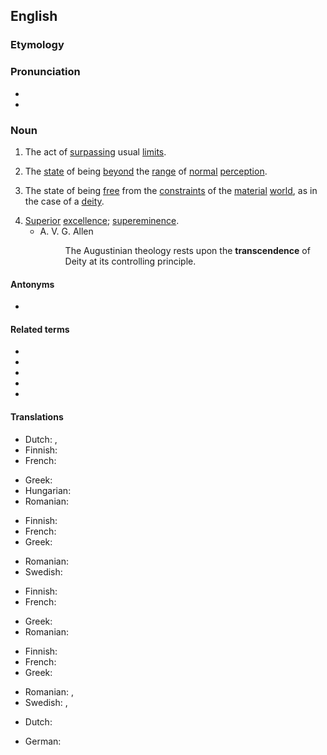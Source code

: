 ==English==

===Etymology===
{{suffix|transcend|ence|lang=en}}

===Pronunciation===
* {{audio|En-us-transcendence.ogg|Audio (US)|lang=en}}
* {{IPA|/tɹæn(t)ˈsɛndəns/|lang=en}}

===Noun===
{{en-noun|~}}

# {{lb|en|countable}} The act of [[surpass]]ing usual [[limit]]s.
# {{lb|en|uncountable}} The [[state]] of being [[beyond]] the [[range]] of [[normal]] [[perception]].
# {{lb|en|uncountable}} The state of being [[free]] from the [[constraint]]s of the [[material]] [[world]], as in the case of a [[deity]].
# [[superior|Superior]] [[excellence]]; [[supereminence]].
#* A. V. G. Allen
#*: The Augustinian theology rests upon the '''transcendence''' of Deity at its controlling principle.

====Antonyms====
* {{l|en|immanence}}

====Related terms====
* {{l|en|transcend}}
* {{l|en|transcendency}}
* {{l|en|transcendent}}
* {{l|en|transcendental}}
* {{l|en|transcendently}}

====Translations====
{{trans-top|the act of surpassing usual limits}}
* Dutch: {{t|nl|overstijging|f}}, {{t+|nl|transcendentie|f}}
* Finnish: {{t|fi|transsendenssi}}
* French: {{t+|fr|transcendance|f}}
{{trans-mid}}
* Greek: {{t+|el|υπέρβαση|f|sc=Grek}}
* Hungarian: {{t|hu|felülemelkedés}}
* Romanian: {{t+|ro|transcendență|f}}
{{trans-bottom}}

{{trans-top|the state of being beyond the range of normal perception}}
* Finnish: {{t|fi|transsendenssi}}
* French: {{t+|fr|transcendance|f}}
* Greek: {{t+|el|υπέρβαση|f|sc=Grek}}
{{trans-mid}}
* Romanian: {{t+|ro|transcendență|f}}
* Swedish: {{t|sv|transcendens|c}}
{{trans-bottom}}

{{trans-top|the state of being free from the constraints of the material world, as in the case of a deity}}
* Finnish: {{t|fi|transsendenssi}}
* French: {{t+|fr|transcendance|f}}
{{trans-mid}}
* Greek: {{t+|el|υπέρβαση|f|sc=Grek}}
* Romanian: {{t+|ro|transcendență|f}}
{{trans-bottom}}

{{trans-top|superior excellence; supereminence}}
* Finnish: {{t|fi|etevämmyys}}
* French: {{t+|fr|transcendance|f}}
* Greek: {{t+|el|υπεροχή|f|sc=Grek}}
{{trans-mid}}
* Romanian: {{t+|ro|transcendență|f}}, {{t+|ro|preeminență|f}}
* Swedish: {{t+|sv|överlägsenhet|c}}, {{t|sv|förträfflighet|c}}
{{trans-bottom}}

{{checktrans-top}}
* Dutch: {{t+check|nl|transcendentie|f}}
{{trans-mid}}
* German: {{t+check|de|Transzendenz|f}}
{{trans-bottom}}